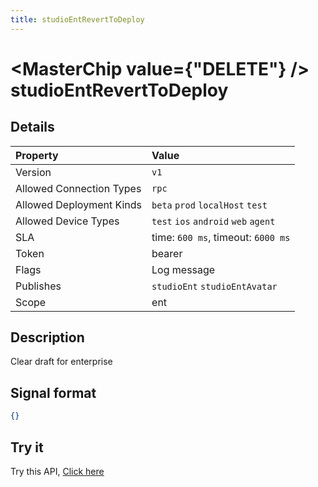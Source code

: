 ```yaml
---
title: studioEntRevertToDeploy
---
```



# <MasterChip value={"DELETE"} /> studioEntRevertToDeploy

## Details

| Property | Value | 
| :--- | :--- | 
| Version | `v1` |
| Allowed Connection Types | `rpc`  |
| Allowed Deployment Kinds | `beta` `prod` `localHost` `test`  |
| Allowed Device Types | `test` `ios` `android` `web` `agent`  |
| SLA | time: `600 ms`, timeout: `6000 ms` |
| Token | bearer |
| Flags | Log message |
| Publishes | `studioEnt` `studioEntAvatar`  |
| Scope | ent |


## Description

Clear draft for enterprise

## Signal format

```json copy
{}
```

## Try it

Try this API, [Click here](https://web.neome.ai/api?path=studio_studioMain_studioEntRevertToDeploy)

